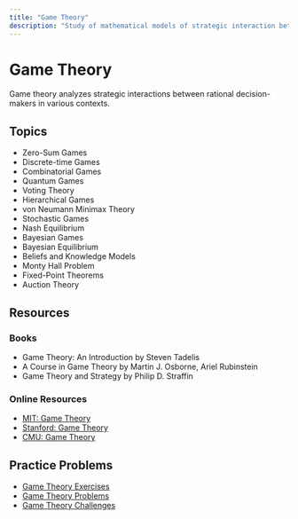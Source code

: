 ```yaml
---
title: "Game Theory"
description: "Study of mathematical models of strategic interaction between rational decision-makers"
---
```


# Game Theory

Game theory analyzes strategic interactions between rational decision-makers in various contexts.

## Topics

- Zero-Sum Games
- Discrete-time Games
- Combinatorial Games
- Quantum Games
- Voting Theory
- Hierarchical Games
- von Neumann Minimax Theory
- Stochastic Games
- Nash Equilibrium
- Bayesian Games
- Bayesian Equilibrium
- Beliefs and Knowledge Models
- Monty Hall Problem
- Fixed-Point Theorems
- Auction Theory

## Resources

### Books

- Game Theory: An Introduction by Steven Tadelis
- A Course in Game Theory by Martin J. Osborne, Ariel Rubinstein
- Game Theory and Strategy by Philip D. Straffin

### Online Resources

- [MIT: Game Theory](https://ocw.mit.edu/courses/economics/14-126-game-theory-spring-2016/)
- [Stanford: Game Theory](https://www.coursera.org/learn/game-theory)
- [CMU: Game Theory](https://www.cs.cmu.edu/~arielpro/15896s16/)

## Practice Problems

- [Game Theory Exercises](https://www.cs.cornell.edu/courses/cs6840/2019sp/)
- [Game Theory Problems](https://www.cs.cmu.edu/~arielpro/15896s16/)
- [Game Theory Challenges](https://www.coursera.org/learn/game-theory) 
